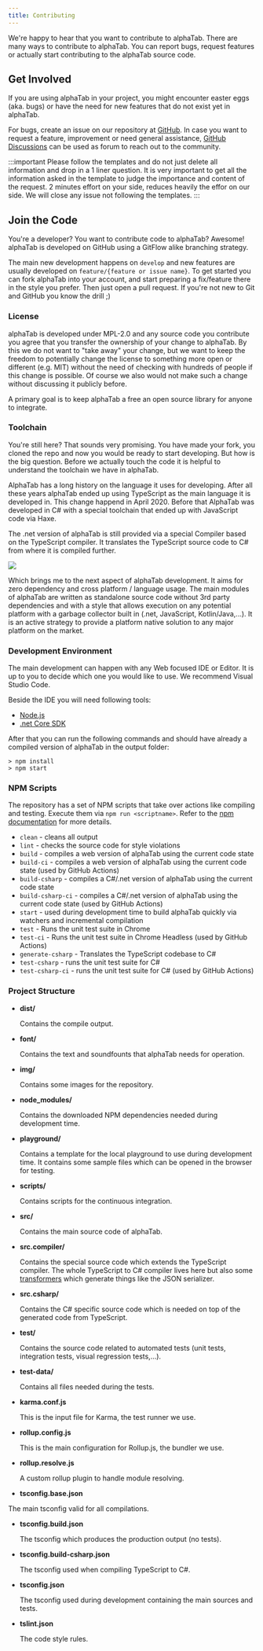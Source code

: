```yaml
---
title: Contributing
---
```


We're happy to hear that you want to contribute to alphaTab. There are many ways to contribute to alphaTab.
You can report bugs, request features or actually start contributing to the alphaTab source code. 

## Get Involved

If you are using alphaTab in your project, you might encounter easter eggs (aka. bugs) or have the need for 
new features that do not exist yet in alphaTab. 

For bugs, create an issue on our repository at [GitHub](https://github.com/CoderLine/alphaTab/issues/new/choose).
In case you want to request a feature, improvement or need general assistance, [GitHub Discussions](https://github.com/CoderLine/alphaTab/discussions) can be used as forum to reach out to the community.

:::important
Please follow the templates and do not just delete all information and drop in a 1 liner question. It is very important
to get all the information asked in the template to judge the importance and content of the request. 2 minutes effort
on your side, reduces heavily the effor on our side. We will close any issue not following the templates. 
:::


## Join the Code

You're a developer? You want to contribute code to alphaTab? Awesome! alphaTab is developed on GitHub using a GitFlow alike branching strategy. 

The main new development happens on `develop` and new features are usually developed on `feature/{feature or issue name}`. To get started 
you can fork alphaTab into your account, and start preparing a fix/feature there in the style you prefer. Then just open a pull request. 
If you're not new to Git and GitHub you know the drill ;) 

### License

alphaTab is developed under MPL-2.0 and any source code you contribute you agree that you transfer the ownership of your change to alphaTab. 
By this we do not want to "take away" your change, but we want to keep the freedom to potentially change the license to something more open or different (e.g. MIT)
without the need of checking with hundreds of people if this change is possible. Of course we also would not make such a change without discussing it publicly before. 

A primary goal is to keep alphaTab a free an open source library for anyone to integrate. 

### Toolchain

You're still here? That sounds very promising. You have made your fork, you cloned the repo and now you would be ready to start developing. 
But how is the big question. Before we actually touch the code it is helpful to understand the toolchain we have in alphaTab.

AlphaTab has a long history on the language it uses for developing. After all these years alphaTab ended up using TypeScript as the main language
it is developed in. This change happend in April 2020. Before that AlphaTab was developed in C# with a special toolchain that ended up with JavaScript code via Haxe. 

The .net version of alphaTab is still provided via a special Compiler based on the TypeScript compiler. It translates the TypeScript source code to C# 
from where it is compiled further. 

<img src="/img/toolchain.svg" />

Which brings me to the next aspect of alphaTab development. It aims for zero dependency and cross platform / language usage. 
The main modules of alphaTab are written as standalone source code without 3rd party dependencies and with a style that allows 
execution on any potential platform with a garbage collector built in (.net, JavaScript, Kotlin/Java,...). It is an active strategy
to provide a platform native solution to any major platform on the market. 

### Development Environment

The main development can happen with any Web focused IDE or Editor. It is up to you to decide which one you would like to use. 
We recommend Visual Studio Code. 

Beside the IDE you will need following tools: 

* [Node.js](https://nodejs.org/)
* [.net Core SDK](https://dotnet.microsoft.com/download)

After that you can run the following commands and should have already a compiled version of alphaTab in the output folder: 

```
> npm install
> npm start
```

### NPM Scripts

The repository has a set of NPM scripts that take over actions like compiling and testing. Execute them via 
`npm run <scriptname>`. Refer to the [npm documentation](https://docs.npmjs.com/cli/run-script) for more details. 
 
* `clean` - cleans all output
* `lint` - checks the source code for style violations
* `build` - compiles a web version of alphaTab using the current code state
* `build-ci` - compiles a web version of alphaTab using the current code state (used by GitHub Actions)
* `build-csharp` - compiles a C#/.net version of alphaTab using the current code state
* `build-csharp-ci` - compiles a C#/.net version of alphaTab using the current code state (used by GitHub Actions)
* `start` - used during development time to build alphaTab quickly via watchers and incremental compilation
* `test` - Runs the unit test suite in Chrome
* `test-ci` - Runs the unit test suite in Chrome Headless (used by GitHub Actions)
* `generate-csharp` - Translates the TypeScript codebase to C#
* `test-csharp` - runs the unit test suite for C#
* `test-csharp-ci` - runs the unit test suite for C# (used by GitHub Actions)

### Project Structure

- **dist/**

  Contains the compile output. 

- **font/**

  Contains the text and soundfounts that alphaTab needs for operation. 

- **img/**

  Contains some images for the repository.

- **node_modules/**

  Contains the downloaded NPM dependencies needed during development time. 

- **playground/**

  Contains a template for the local playground to use during development time. It contains some sample files which 
  can be opened in the browser for testing. 

- **scripts/**

  Contains scripts for the continuous integration. 

- **src/**

  Contains the main source code of alphaTab.

- **src.compiler/**

  Contains the special source code which extends the TypeScript compiler. The whole TypeScript to C# compiler lives here but also 
  some [transformers](https://github.com/cevek/ttypescript) which generate things like the JSON serializer. 

- **src.csharp/**
 
  Contains the C# specific source code which is needed on top of the generated code from TypeScript. 

- **test/**

  Contains the source code related to automated tests (unit tests, integration tests, visual regression tests,...).

- **test-data/**

  Contains all files needed during the tests. 

- **karma.conf.js**

  This is the input file for Karma, the test runner we use. 

- **rollup.config.js**

  This is the main configuration for Rollup.js, the bundler we use. 

- **rollup.resolve.js**

  A custom rollup plugin to handle module resolving. 

- **tsconfig.base.json**

 The main tsconfig valid for all compilations. 

- **tsconfig.build.json**

  The tsconfig which produces the production output (no tests).

- **tsconfig.build-csharp.json**

  The tsconfig used when compiling TypeScript to C#.

- **tsconfig.json**

  The tsconfig used during development containing the main sources and tests.

- **tslint.json**

  The code style rules.